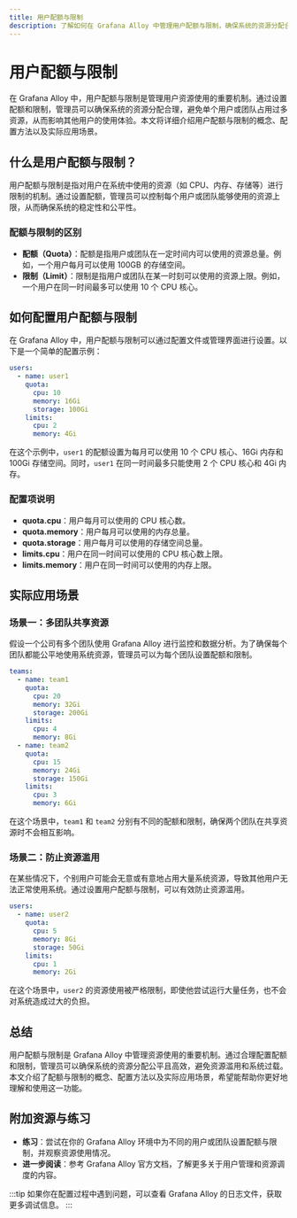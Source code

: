 ```yaml
---
title: 用户配额与限制
description: 了解如何在 Grafana Alloy 中管理用户配额与限制，确保系统的资源分配合理且高效。
---
```


# 用户配额与限制

在 Grafana Alloy 中，用户配额与限制是管理用户资源使用的重要机制。通过设置配额和限制，管理员可以确保系统的资源分配合理，避免单个用户或团队占用过多资源，从而影响其他用户的使用体验。本文将详细介绍用户配额与限制的概念、配置方法以及实际应用场景。

## 什么是用户配额与限制？

用户配额与限制是指对用户在系统中使用的资源（如 CPU、内存、存储等）进行限制的机制。通过设置配额，管理员可以控制每个用户或团队能够使用的资源上限，从而确保系统的稳定性和公平性。

### 配额与限制的区别

- **配额（Quota）**：配额是指用户或团队在一定时间内可以使用的资源总量。例如，一个用户每月可以使用 100GB 的存储空间。
- **限制（Limit）**：限制是指用户或团队在某一时刻可以使用的资源上限。例如，一个用户在同一时间最多可以使用 10 个 CPU 核心。

## 如何配置用户配额与限制

在 Grafana Alloy 中，用户配额与限制可以通过配置文件或管理界面进行设置。以下是一个简单的配置示例：

```yaml
users:
  - name: user1
    quota:
      cpu: 10
      memory: 16Gi
      storage: 100Gi
    limits:
      cpu: 2
      memory: 4Gi
```

在这个示例中，`user1` 的配额设置为每月可以使用 10 个 CPU 核心、16Gi 内存和 100Gi 存储空间。同时，`user1` 在同一时间最多只能使用 2 个 CPU 核心和 4Gi 内存。

### 配置项说明

- **quota.cpu**：用户每月可以使用的 CPU 核心数。
- **quota.memory**：用户每月可以使用的内存总量。
- **quota.storage**：用户每月可以使用的存储空间总量。
- **limits.cpu**：用户在同一时间可以使用的 CPU 核心数上限。
- **limits.memory**：用户在同一时间可以使用的内存上限。

## 实际应用场景

### 场景一：多团队共享资源

假设一个公司有多个团队使用 Grafana Alloy 进行监控和数据分析。为了确保每个团队都能公平地使用系统资源，管理员可以为每个团队设置配额和限制。

```yaml
teams:
  - name: team1
    quota:
      cpu: 20
      memory: 32Gi
      storage: 200Gi
    limits:
      cpu: 4
      memory: 8Gi
  - name: team2
    quota:
      cpu: 15
      memory: 24Gi
      storage: 150Gi
    limits:
      cpu: 3
      memory: 6Gi
```

在这个场景中，`team1` 和 `team2` 分别有不同的配额和限制，确保两个团队在共享资源时不会相互影响。

### 场景二：防止资源滥用

在某些情况下，个别用户可能会无意或有意地占用大量系统资源，导致其他用户无法正常使用系统。通过设置用户配额与限制，可以有效防止资源滥用。

```yaml
users:
  - name: user2
    quota:
      cpu: 5
      memory: 8Gi
      storage: 50Gi
    limits:
      cpu: 1
      memory: 2Gi
```

在这个场景中，`user2` 的资源使用被严格限制，即使他尝试运行大量任务，也不会对系统造成过大的负担。

## 总结

用户配额与限制是 Grafana Alloy 中管理资源使用的重要机制。通过合理配置配额和限制，管理员可以确保系统的资源分配公平且高效，避免资源滥用和系统过载。本文介绍了配额与限制的概念、配置方法以及实际应用场景，希望能帮助你更好地理解和使用这一功能。

## 附加资源与练习

- **练习**：尝试在你的 Grafana Alloy 环境中为不同的用户或团队设置配额与限制，并观察资源使用情况。
- **进一步阅读**：参考 Grafana Alloy 官方文档，了解更多关于用户管理和资源调度的内容。

:::tip
如果你在配置过程中遇到问题，可以查看 Grafana Alloy 的日志文件，获取更多调试信息。
:::